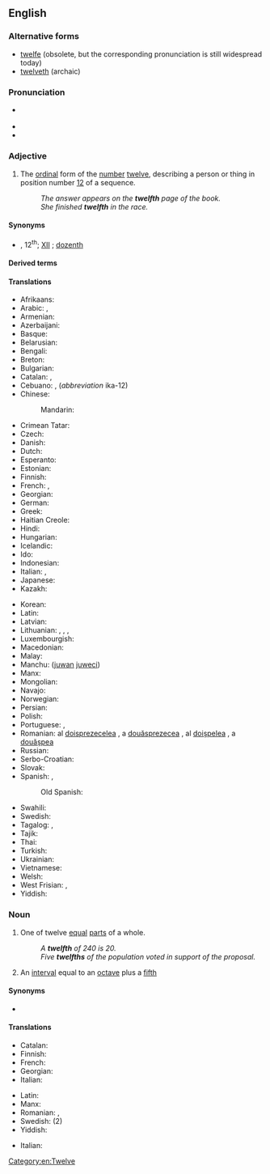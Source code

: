 ==English==
{{wikipedia}}
{{number box|en|12}}

===Alternative forms===
* [[twelfe]] (obsolete, but the corresponding pronunciation {{IPAchar|/twɛlf/}} is still widespread today)
* [[twelveth]] (archaic)

===Pronunciation===
* {{a|UK|US}} {{IPA|/twɛlfθ/|/twɛlθ/|/twɛlf/|lang=en}}
* {{audio|en-us-twelfth.ogg|Audio (US)|lang=en}}
* {{rhymes|ɛlfθ|ɛlθ|ɛlf|lang=en}}

===Adjective===
{{en-adj|-}}

# {{lb|en|ordinal}} The [[ordinal]] form of the [[number]] [[twelve]], describing a person or thing in position number [[12]] of a sequence.
#: ''The answer appears on the '''twelfth''' page of the book.''
#: ''She finished '''twelfth''' in the race.''

====Synonyms====
* {{sense|ordinal form of twelve}} {{l|en|12th}}, 12<sup>th</sup>; [[XII]] {{qualifier|in names of monarchs and popes}}; [[dozenth]]

====Derived terms====
{{der2|lang=en|Twelfth cake|Twelfth Day|Twelfth Night|Twelfthtide}}

====Translations====
{{trans-top|ordinal form of twelve}}
* Afrikaans: {{t|af|twaalfde}}
* Arabic: {{t|ar|ثَانِيَ عَشَرَ|m}}, {{t|ar|ثَانِيَةَ عَشْرَةَ|f}}
* Armenian: {{t+|hy|տասներկուերորդ}}
* Azerbaijani: {{t|az|on ikinci}}
* Basque: {{t|eu|hamabigarren}}
* Belarusian: {{t|be|двана́ццаты|m|sc=Cyrl}}
* Bengali: {{t|bn|দ্বাদশ}}
* Breton: {{t+|br|daouzekvet}}
* Bulgarian: {{t|bg|дванадесети|sc=Cyrl}}
* Catalan: {{t+|ca|dotzè|m}}, {{t+|ca|dotzena|f}}
* Cebuano: {{t|ceb|ikanapulog duha}}, {{t|ceb|ikanapog duha}} (''abbreviation'' ika-12)
* Chinese:
*: Mandarin: {{t|cmn|[[第]][[十]][[二]]|tr=dì shí èr}}
* Crimean Tatar: {{t|crh|on ekinci}}
* Czech: {{t+|cs|dvanáctý}}
* Danish: {{t+|da|tolvte}}
* Dutch: {{t+|nl|twaalfde}}
* Esperanto: {{t|eo|dek-dua}}
* Estonian: {{t|et|kaheteistkümnes}}
* Finnish: {{t|fi|kahdestoista}}
* French: {{qualifier|before the noun}} {{t+|fr|douzième}}, {{qualifier|in names of monarchs and popes}} {{t+|fr|douze}} {{qualifier|after the name}}
* Georgian: {{t|ka|მეთორმეტე}}
* German: {{t+|de|zwölfte}}
* Greek: {{t+|el|δωδέκατος|}}
* Haitian Creole: {{t|ht|douzyèm}}
* Hindi: {{t|hi|बारहवां|tr=bārahavāṁ|sc=Knda}}
* Hungarian: {{t+|hu|tizenkettedik}}
* Icelandic: {{t|is|tólfta}}
* Ido: {{t+|io|duadekesma}}
* Indonesian: {{t|id|keduabelas}}
* Italian: {{qualifier|before the noun}} {{t+|it|dodicesimo|m}}, {{qualifier|in names of monarchs and popes}} {{t+|it|dodicesimo|m}} {{qualifier|after the name}}
* Japanese: {{t|ja|第十二|tr=dai jūni|sc=Jpan}}
* Kazakh: {{t|kk|он екінші|sc=Cyrl}}
{{trans-mid}}
* Korean: {{t+|ko|열두째}}
* Latin: {{t|la|duodecimus}}
* Latvian: {{t|lv|divpadsmitais}}
* Lithuanian: {{t+|lt|dvyliktas|m}}, {{t|lt|dvylikta|f}}, {{t|lt|dvylikti|m-p}}, {{t|lt|dvyliktos|f-p}}
* Luxembourgish: {{t|lb|zwieleft}}
* Macedonian: {{t|mk|дванаесетти|sc=Cyrl}}
* Malay: {{t|ms|kedua belas}}
* Manchu: ([[juwan]] [[juweci]])
* Manx: {{t|gv|daa-yeigoo}}
* Mongolian: {{t|mn|арван хоёрдугаар|sc=Cyrl}}
* Navajo: {{t|nv|naakitsʼáadah góneʼ}}
* Norwegian: {{t|no|tolvte}}
* Persian: {{t+|fa|دوازدهم|tr=davâzdahom|sc=fa-Arab}}
* Polish: {{t+|pl|dwunasty}}
* Portuguese: {{t+|pt|duodécimo}}, {{t+|pt|décimo segundo}}
* Romanian: al [[doisprezecelea]] {{g|m}}, a [[douăsprezecea]] {{g|f}}, al [[doișpelea]] {{qualifier|m, informal}}, a [[douășpea]] {{qualifier|f, informal}}
* Russian: {{t+|ru|двена́дцатый}}
* Serbo-Croatian: {{t+|sh|dvanaesti|sc=Latn}}
* Slovak: {{t|sk|dvanásty}}
* Spanish: {{t+|es|duodécimo|m}}, {{t+|es|duodécima|f}}
*: Old Spanish: {{t|osp|dozeno}}
* Swahili: {{t|sw|kumi na mbili}}
* Swedish: {{t+|sv|tolfte}}
* Tagalog: {{t|tl|ikalabindalawa|sc=Cyrl}}, {{t|tl|panlabindalawa|sc=Cyrl}}
* Tajik: {{t|tg|дувоздаҳум|sc=Cyrl}}
* Thai: {{t|th|ที่สิบสอง}}
* Turkish: {{t+|tr|on ikinci}}
* Ukrainian: {{t+|uk|двана́дцятий|m|sc=Cyrl}}
* Vietnamese: {{t|vi|một phần mười hai}}
* Welsh: {{t+|cy|deuddegfed}}
* West Frisian: {{t|fy|tolfde}}, {{t|fy|tolfte}}
* Yiddish: {{t|yi|צוועלפֿט}}
{{trans-bottom}}

===Noun===
{{en-noun}}

# {{lb|en|fractional}} One of twelve [[equal]] [[part]]s of a whole.
#: ''A '''twelfth''' of 240 is 20.''
#: ''Five '''twelfths''' of the population voted in support of the proposal.''
# {{lb|en|music}} An [[interval]] equal to an [[octave]] plus a [[fifth]]

====Synonyms====
* {{sense|one of twelve equal parts}} {{l|en|dozenth}}

====Translations====
{{trans-top|one of twelve equal parts of a whole}}
* Catalan: {{t+|ca|dotzè|m}}
* Finnish: {{t|fi|kahdestoistaosa}}
* French: {{t+|fr|douzième|m}}
* Georgian: {{t|ka|მეთორმეტედი}}
* Italian: {{t+|it|dodicesimo|m}}
{{trans-mid}}
* Latin: {{t|la|duodecimum|n}}
* Manx: {{t|gv|yn ghaa yeigoo}}
* Romanian: {{t+|ro|doisprezecelea|m|m-p|n}}, {{t|ro|douăsprezecea|f|f-p|n-p}}
* Swedish: {{t+|sv|tolftedel|c}} (2)
* Yiddish: {{t|yi|צוועלפֿטל|n}}
{{trans-bottom}}

{{trans-top|interval}}
* Italian: {{t|it|duodecima|f}}
{{trans-mid}}
{{trans-bottom}}

[[Category:en:Twelve]]